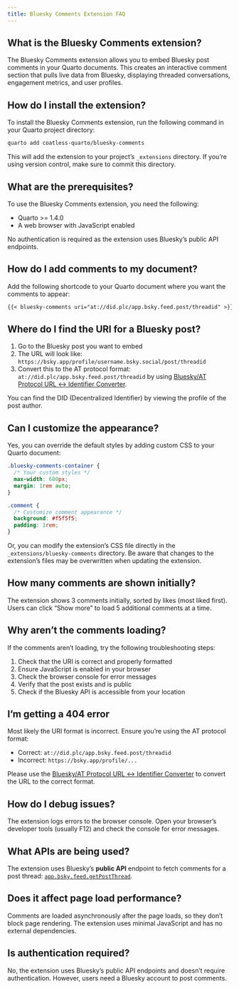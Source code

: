 ```yaml
---
title: Bluesky Comments Extension FAQ
---
```


## What is the Bluesky Comments extension?

The Bluesky Comments extension allows you to embed Bluesky post comments in your Quarto documents. This creates an interactive comment section that pulls live data from Bluesky, displaying threaded conversations, engagement metrics, and user profiles.

## How do I install the extension?

To install the Bluesky Comments extension, run the following command in your Quarto project directory:

```bash
quarto add coatless-quarto/bluesky-comments
```

This will add the extension to your project's `_extensions` directory. If you're using version control, make sure to commit this directory.

## What are the prerequisites?

To use the Bluesky Comments extension, you need the following:

- Quarto >= 1.4.0
- A web browser with JavaScript enabled

No authentication is required as the extension uses Bluesky's public API endpoints.

## How do I add comments to my document?

Add the following shortcode to your Quarto document where you want the comments to appear:

```markdown
{{< bluesky-comments uri="at://did.plc/app.bsky.feed.post/threadid" >}}
```

## Where do I find the URI for a Bluesky post?

1. Go to the Bluesky post you want to embed
2. The URL will look like: `https://bsky.app/profile/username.bsky.social/post/threadid`
3. Convert this to the AT protocol format: `at://did.plc/app.bsky.feed.post/threadid` by using [Bluesky/AT Protocol
URL ↔ Identifier Converter](https://web-apps.thecoatlessprofessor.com/bluesky/profile-or-post-to-did-at-uri.html).

You can find the DID (Decentralized Identifier) by viewing the profile of the post author.

## Can I customize the appearance?

Yes, you can override the default styles by adding custom CSS to your Quarto document:

```css
.bluesky-comments-container {
  /* Your custom styles */
  max-width: 600px;
  margin: 1rem auto;
}

.comment {
  /* Customize comment appearance */
  background: #f5f5f5;
  padding: 1rem;
}
```

Or, you can modify the extension's CSS file directly in the `_extensions/bluesky-comments` directory. Be aware that changes to the extension's files may be overwritten when updating the extension.

## How many comments are shown initially?

The extension shows 3 comments initially, sorted by likes (most liked first). Users can click "Show more" to load 5 additional comments at a time.


## Why aren't the comments loading?

If the comments aren't loading, try the following troubleshooting steps:

1. Check that the URI is correct and properly formatted
2. Ensure JavaScript is enabled in your browser
3. Check the browser console for error messages
4. Verify that the post exists and is public
5. Check if the Bluesky API is accessible from your location

## I'm getting a 404 error

Most likely the URI format is incorrect. Ensure you're using the AT protocol format:

- Correct: `at://did.plc/app.bsky.feed.post/threadid`
- Incorrect: `https://bsky.app/profile/...`

Please use the [Bluesky/AT Protocol URL ↔ Identifier Converter](https://web-apps.thecoatlessprofessor.com/bluesky/profile-or-post-to-did-at-uri.html) to convert the URL to the correct format.

## How do I debug issues?

The extension logs errors to the browser console. Open your browser's developer tools (usually F12) and check the console for error messages.

## What APIs are being used?

The extension uses Bluesky's **public API** endpoint to fetch comments for a post thread: [`app.bsky.feed.getPostThread`](https://docs.bsky.app/docs/api/app-bsky-feed-get-post-thread).

## Does it affect page load performance?

Comments are loaded asynchronously after the page loads, so they don't block page rendering. The extension uses minimal JavaScript and has no external dependencies.

## Is authentication required?

No, the extension uses Bluesky's public API endpoints and doesn't require authentication. However, users need a Bluesky account to post comments.
